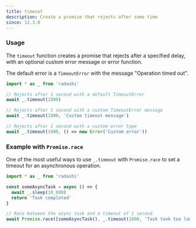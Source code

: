 ```yaml
---
title: timeout
description: Create a promise that rejects after some time
since: 12.3.0
---
```


### Usage

The `timeout` function creates a promise that rejects after a specified delay, with an optional custom error message or error function.

The default error is a `TimeoutError` with the message "Operation timed out".

```ts twoslash
import * as _ from 'radashi'

// Rejects after 1 second with a default TimeoutError
await _.timeout(1000)

// Rejects after 1 second with a custom TimeoutError message
await _.timeout(1000, 'Custom timeout message')

// Rejects after 1 second with a custom error type
await _.timeout(1000, () => new Error('Custom error'))
```

### Example with `Promise.race`

One of the most useful ways to use `_.timeout` with `Promise.race` to set a timeout for an asynchronous operation.

```ts twoslash
import * as _ from 'radashi'

const someAsyncTask = async () => {
  await _.sleep(10_000)
  return 'Task completed'
}

// Race between the async task and a timeout of 1 second
await Promise.race([someAsyncTask(), _.timeout(1000, 'Task took too long')])
```
